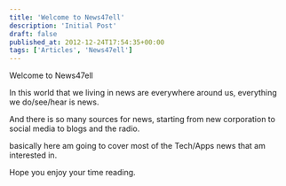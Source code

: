 ```yaml
---
title: 'Welcome to News47ell'
description: 'Initial Post'
draft: false
published_at: 2012-12-24T17:54:35+00:00
tags: ['Articles', 'News47ell']
---
```


Welcome to News47ell

In this world that we living in news are everywhere around us, everything we do/see/hear is news.

And there is so many sources for news, starting from new corporation to social media to blogs and the radio.

basically here am going to cover most of the Tech/Apps news that am interested in.

Hope you enjoy your time reading.
